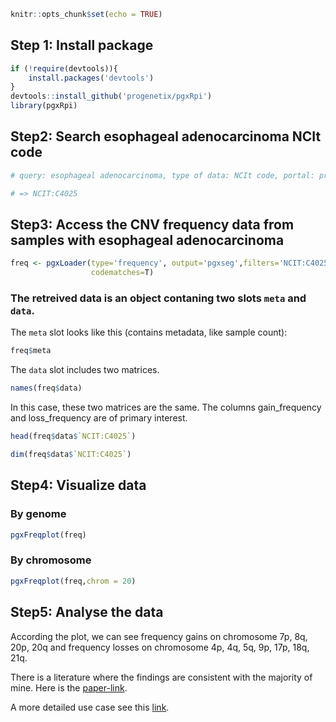 ```r
knitr::opts_chunk$set(echo = TRUE)
```

## Step 1: Install package

```r
if (!require(devtools)){
    install.packages('devtools')
}
devtools::install_github('progenetix/pgxRpi')
library(pgxRpi)
```

## Step2: Search esophageal adenocarcinoma NCIt code

```r
# query: esophageal adenocarcinoma, type of data: NCIt code, portal: progenetix.org - https://progenetix.org/service-collection/ontologymaps/

# => NCIT:C4025
```

## Step3: Access the CNV frequency data from samples with esophageal adenocarcinoma

```r
freq <- pgxLoader(type='frequency', output='pgxseg',filters='NCIT:C4025',
                  codematches=T)
```

### The retreived data is an object contaning two slots `meta` and `data`.

The `meta` slot looks like this (contains metadata, like sample count):

```r
freq$meta
```

The `data` slot includes two matrices.

```r
names(freq$data)
```

In this case, these two matrices are the same. The columns gain_frequency and loss_frequency are of primary interest.

```r
head(freq$data$`NCIT:C4025`)
```

```r
dim(freq$data$`NCIT:C4025`)
```

## Step4: Visualize data

### By genome

```r
pgxFreqplot(freq)
```

### By chromosome

```r
pgxFreqplot(freq,chrom = 20)
```

## Step5: Analyse the data

According the plot, we can see frequency gains on chromosome 7p, 8q, 20p, 20q 
and frequency losses on chromosome 4p, 4q, 5q, 9p, 17p, 18q, 21q.

There is a literature where the findings are consistent with the majority of mine. Here is the [paper-link](https://www.nature.com/articles/modpathol2008150).

A more detailed use case see this [link](https://htmlpreview.github.io/?https://github.com/progenetix/pgxRpi/blob/main/vignettes/Introduction_2_loadfrequency.html).

